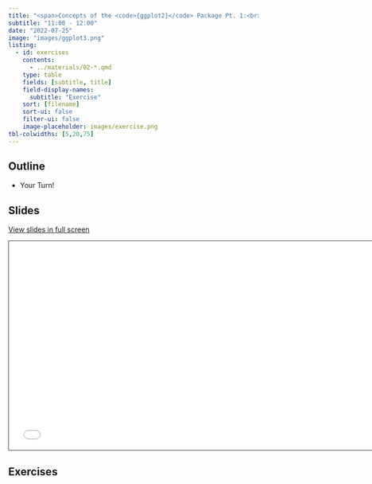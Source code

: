 ---
title: "<span>Concepts of the <code>{ggplot2}</code> Package Pt. 1:<br><span style='font-weight:500;'>Exercise</span></span>"
subtitle: "11:00 - 12:00"
date: "2022-07-25"
image: "images/ggplot3.png"
listing:
  - id: exercises
    contents:
      - ../materials/02-*.qmd
    type: table
    fields: [subtitle, title]
    field-display-names:
      subtitle: "Exercise"
    sort: [filename]
    sort-ui: false
    filter-ui: false
    image-placeholder: images/exercise.png
tbl-colwidths: [5,20,75]
---

## Outline

-   Your Turn!

## Slides

[View slides in full screen](../materials/02_concepts_pt1.html)

```{=html}
<iframe class="slide-deck" src="../materials/02_concepts_pt1.html" height="420" width="747" style="border: 1px solid #2e3846;"></iframe>
```
## Exercises

::: {#exercises}
:::
